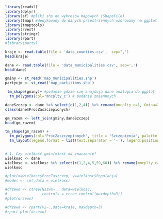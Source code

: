 
```{r}
library(readxl)
library(dplyr)
library(sf) #pliki shp do wykresów mapowych (ShapeFile)
library(tmap) #dedykowany do danych przestrzennych wzorowany na ggplot
library(tmaptools)
library(rvest)
library(stringr)
library(rpart)
#library(party)
```

```{r}
kraje <- read.table(file = 'data_counties.csv',  sep=",")
head(kraje)
```

```{r}
dane <- read.table(file = 'data_municipalities.csv', sep=',')
head(dane)
```

```{r}
gminy <- st_read('map_municipalities.shp') 
partycje <- st_read('map_partitions.shp') 
```

```{r}
 tm_shape(gminy)+ #podanie gdzie się znajdują dane analogia do ggplot
  tm_polygons(col='mncplty_c') # podanie zmiennnych
```

```{r}
daneSzczep <- dane %>% select(c(1,2,4)) %>% rename(mncplty_c=1, Gmina=2, ProcZaszczepionych=3) %>% mutate(ProcZaszczepionych=as.numeric(ProcZaszczepionych, na.rm = TRUE)) #TRZEBA COŚ ZROBIĆ Z PUSTYMI WARTOŚCIAMI
class(dane$ProcZaszczepionych)
```


```{r}
gm_razem <- left_join(gminy,daneSzczep)
head(gm_razem)
```



```{r}
tm_shape(gm_razem) +
  tm_polygons(col='ProcZaszczepionych', title = "Szczepienia", palette = "YlGnBu", style = "kmeans", n = 8) +
  tm_layout(legend.format = list(text.separator = '-'), legend.position = c("left", "bottom"))
          
```

```{r}
# 1. Czy wielkość gmin/miast ma znaczenie?
wielkosc <- dane
wielkosc <- wielkosc %>% select(c(1,2,4,5,59,60)) %>% rename(mncplty_c=1, Nazwa=2, ProcZaszczep=3, Populacja=4, Powierzchnia=5, Zaludnienie=6)
wielkosc
```

```{r}
#plot(x=wielkosc$ProcZaszczep, y=wielkosc$Populacja)
#model <- lm(,data = wielkosc)

```

```{r}
#drzewo <- ctree(Nazwa~., data=wielkosc, 
#                controls = ctree_control(maxdepth=3))
#plot(drzewo)
```

```{r}
#drzewo <- rpart(V2~.,data=kraje, maxdepth=3)
#rpart.plot(drzewo)
```

